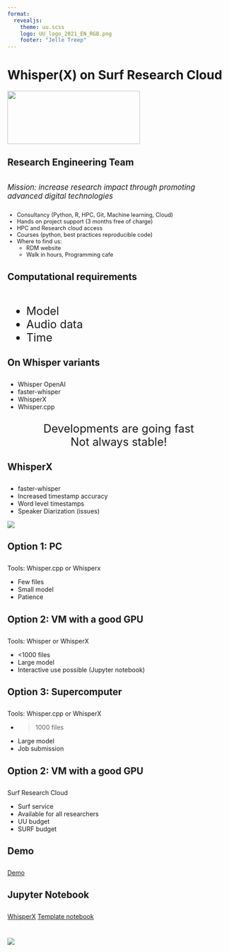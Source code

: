 ```yaml
--- 
format: 
  revealjs:
    theme: uu.scss
    logo: UU_logo_2021_EN_RGB.png
    footer: "Jelle Treep"
---
```


# Whisper(X) on Surf Research Cloud {data-background-color="#FFCD00"}

![](UU_logo_2021_EN_RGB.png){.absolute bottom=320 left=-240 width="300" height="120"}


## Research Engineering Team
::: {style="text-align: left; font-size: 1.2em; margin-top: 2em"}
*Mission: increase research impact through promoting advanced digital
technologies*
:::
::: {style="text-align: left; font-size: 0.9em; margin-top: 2em"}
- Consultancy (Python, R, HPC, Git, Machine learning, Cloud)
- Hands on project support (3 months free of charge)
- HPC and Research cloud access
- Courses (python, best practices reproducible code)
- Where to find us:
  - RDM website
  - Walk in hours, Programming cafe
:::



## Computational requirements
::: {style="text-align: left; font-size: 1.8em; margin-top: 2em"}
- Model
- Audio data
- Time
:::

## On Whisper variants
::: {style="text-align: left; margin-top: 2em"}
- Whisper OpenAI
- faster-whisper
- WhisperX
- Whisper.cpp
:::
::: {style="text-align: center; font-size: 1.8em"}
Developments are going fast  
Not always stable!
:::

## WhisperX
::: {style="text-align: left; margin-top: 2em"}
- faster-whisper
- Increased timestamp accuracy
- Word level timestamps
- Speaker Diarization (issues)

![](images/whisperx.png)
:::


## Option 1: PC
::: {style="text-align: left; margin-top: 2em"}
Tools: Whisper.cpp or Whisperx

- Few files
- Small model
- Patience
:::

## Option 2: VM with a good GPU
::: {style="text-align: left; margin-top: 2em"}
Tools: Whisper or WhisperX

- <1000 files
- Large model
- Interactive use possible (Jupyter notebook)

:::
## Option 3: Supercomputer
::: {style="text-align: left; margin-top: 2em"}
Tools: Whisper.cpp or WhisperX

- >1000 files
- Large model
- Job submission

:::


## Option 2: VM with a good GPU
::: {style="text-align: left; margin-top: 2em"}
Surf Research Cloud

- Surf service
- Available for all researchers
- UU budget
- SURF budget

:::

## Demo
::: {style="text-align: left; margin-top: 2em"}

[Demo](https://portal.live.surfresearchcloud.nl/)

:::


## Jupyter Notebook

::: {style="text-align: left; margin-top: 2em"}

[WhisperX](https://github.com/m-bain/whisperX)
[Template notebook](https://github.com/UtrechtUniversity/researchcloud-items/blob/main/playbooks/roles/whisper/files/whisper_template.ipynb)

:::

# {data-background-color="#FFCD00"}

![](UU_logo_2021_EN_RGB_payoff.png)